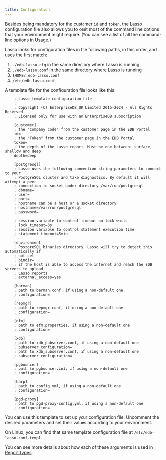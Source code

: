 ```yaml
---
title: Configuration
---
```


Besides being mandatory for the customer `id` and `token`, the Lasso
configuration file also allows you to omit most of the command line
options that your environment might require. (You can see a list of all
the command-line options in [Usage](usage).)

Lasso looks for configuration files in the following paths, in this
order, and uses the first match:

1. `./edb-lasso.cfg` in the same directory where Lasso is running
2. `./edb-lasso.conf` in the same directory where Lasso is running
3. `$HOME/.edb-lasso.conf`
4. `/etc/edb-lasso.conf`

A template file for the configuration file looks like this:

```
    ; Lasso template configuration file
    ;
    ; Copyright (C) EnterpriseDB UK Limited 2015-2024 - All Rights Reserved.
    ; Licensed only for use with an EnterpriseDB subscription

    [customer]
    ; the "Company code" from the customer page in the EDB Portal
    id=
    ; the "Token" from the customer page in the EDB Portal
    token=
    ; the depth of the Lasso report. Must be one between: surface, shallow and deep
    depth=deep

    [postgresql]
    ; Lasso uses the following connection string parameters to connect to your
    ; PostgreSQL cluster and take diagnostics. By default it will attempt a peer
    ; connection to socket under directory /var/run/postgresql
    ; dbname=
    ; user=
    ; port=
    ; hostname can be a host or a socket directory
    ; hostname=/var/run/postgresql
    ; password=

    ; session variable to control timeout on lock waits
    ; lock_timeout=3s
    ; session variable to control statement execution time
    ; statement_timeout=5min

    [environment]
    ; PostgreSQL binaries directory. Lasso will try to detect this automatically if
    ; not set
    ; bindir=
    ; if the host is able to access the internet and reach the EDB servers to upload
    ; Lasso reports
    ; external_access=yes

    [barman]
    ; path to barman.conf, if using a non-default one
    ; configuration=

    [repmgr]
    ; path to repmgr.conf, if using a non-default one
    ; configuration=

    [efm]
    ; path to efm.properties, if using a non-default one
    ; configuration=

    [xdb]
    ; path to xdb_pubserver.conf, if using a non-default one
    ; pubserver_configuration=
    ; path to xdb_subserver.conf, if using a non-default one
    ; subserver_configuration=

    [pgbouncer]
    ; path to pgbouncer.ini, if using a non-default one
    ; configuration=

    [harp]
    ; path to config.yml, if using a non-default one
    ; configuration=

    [pgd-proxy]
    ; path to pgd-proxy-config.yml, if using a non-default one
    ; configuration=
```

You can use this template to set up your configuration file. Uncomment 
the desired parameters and set their values according to your
environment.

On Linux, you can find that same template configuration
file at `/etc/edb-lasso.conf.templ`.

You can see more details about how each of these arguments is used in
[Report types](report-types).
